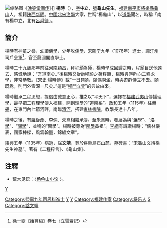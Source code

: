 [[File:Yang_Shih.jpg|缩略图]]《[[晚笑堂画传|晚笑堂画传]]》]]
'''楊時'''（{{bd|1053年||1135年|catIdx=楊}}），[[表字|字]]'''中立'''，[[號|號]]'''龜山先生'''，[[福建|福建]][[南平市|南平市]][[將樂縣|將樂縣]][[龜山_(三明市)|龜山]]人，祖籍[[陕西|陕西]][[华阴市|华阴]]。[[中國|中國]][[北宋|北宋]][[洛學|洛學]]大家，世稱“楊龜山”，以[[道學|道學]]聞名，時稱「南有楊中立，北有[[呂好問|呂舜徒]]」。

==簡介==
楊時有[[神童|神童]]之譽，幼讀[[佛学|佛學]]，少年攻[[儒學|儒學]]，[[宋|宋]][[熙宁|熙宁]]九年（1076年）[[進士|進士]]，調[[汀州|汀州]]司戶[[參軍|參軍]]<ref>[[徐一夔|徐一夔]]《始豐稿》卷七〈立雪齋記〉</ref>，官至龍圖閣直學士。

楊時二十九歲那年前往[[河南|河南]][[穎昌|穎昌]]，拜[[程顥|程顥]]為師，楊時學成回歸之時，程顥目送他遠去，感慨地說：“吾道南矣。”後楊時又從師程顥之弟[[程頤|程頤]]，楊時與[[游酢|游酢]]向二程求學，非常恭敬。《[[宋史|宋史]]·楊時傳》載“一日見頤，頤偶瞑坐，時與遊酢侍立不去。頤既覺，則門外雪深一尺矣。”這是“[[程門立雪|程門立雪]]”的典故由來。

楊時繼承[[二程|二程]]思想，提倡由誠意正心，推之以“平天下”，選擇在[[福建|福建]][[武夷山|武夷山]]傳播理學，最早把二程理學傳入福建，開創理學的“道南系”。[[政和|政和]]五年（1115年）往[[無錫|無錫]]，在東門內七箭河畔，南臨[[清河|清河]]，搭建[[東林書院|東林書院]]，教學長達十八年。

楊時之後，有[[羅從彥|羅從彥]]、[[李侗|李侗]]、[[朱熹|朱熹]]相繼承傳。至朱熹時，發展為與“[[周敦頤|濂學]]”、“[[洛學|洛學]]”、“[[關學|關學]]”，並稱的“閩學”。楊時被尊為“[[閩學|閩學]]鼻祖”。[[李綱|李綱]]有詩讚楊時：“儒林儀表，國家棟樑，風雲翰墨，錦繡文章”。

[[绍兴_(南宋)|紹興]]五年（1135年）病逝，[[諡|諡]]'''文靖'''，葬於將樂鳥石山麓，墓碑書：“宋龜山文靖楊先生神墓”。著有《二程粹言》、《龜山集》。

==注釋==
{{reflist}}
*荒木见悟：〈[http://www.nssd.org/articles/article_read.aspx?id=672062353 杨龟山小论] {{Wayback|url=http://www.nssd.org/articles/article_read.aspx?id=672062353 |date=20180222225626 }}〉。

{{規範控制}}
{{DEFAULTSORT:Yang楊}}
[[category:宋朝政治人物|Y]]
[[Category:熙寧九年丙辰科進士|Category:熙寧九年丙辰科進士]]
[[Category:中国思想家|Y]]
[[Category:中国教育家|Y]]

[[Category:福建作家|Category:福建作家]]
[[Category:将乐人|Category:将乐人]]
[[Category:楊姓|S]]
[[Category:諡文靖|Category:諡文靖]]